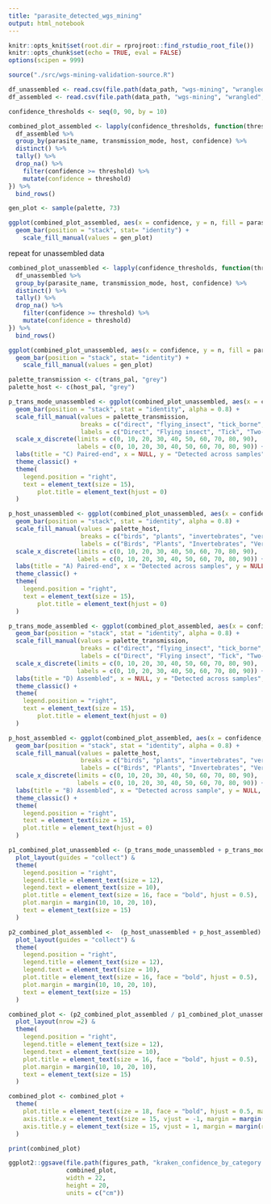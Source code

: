 ```yaml
---
title: "parasite_detected_wgs_mining"
output: html_notebook
---
```


```r
knitr::opts_knit$set(root.dir = rprojroot::find_rstudio_root_file())
knitr::opts_chunk$set(echo = TRUE, eval = FALSE)
options(scipen = 999)
```

```r
source("./src/wgs-mining-validation-source.R")
```

```r
df_unassembled <- read.csv(file.path(data_path, "wgs-mining", "wrangled", "df_unassembled_wgs_mining.csv"))
df_assembled <- read.csv(file.path(data_path, "wgs-mining", "wrangled", "df_assembled_wgs_mining.csv"))
```

```r
confidence_thresholds <- seq(0, 90, by = 10) 

combined_plot_assembled <- lapply(confidence_thresholds, function(threshold) {
  df_assembled %>% 
  group_by(parasite_name, transmission_mode, host, confidence) %>% 
  distinct() %>%
  tally() %>%
  drop_na() %>%
    filter(confidence >= threshold) %>%  
    mutate(confidence = threshold)    
}) %>%
  bind_rows() 

```


```r
gen_plot <- sample(palette, 73)

ggplot(combined_plot_assembled, aes(x = confidence, y = n, fill = parasite_name)) + 
  geom_bar(position = "stack", stat= "identity") +
    scale_fill_manual(values = gen_plot)
```
repeat for unassembled data
```r
combined_plot_unassembled <- lapply(confidence_thresholds, function(threshold) {
  df_unassembled %>% 
  group_by(parasite_name, transmission_mode, host, confidence) %>% 
  distinct() %>%
  tally() %>%
  drop_na() %>%
    filter(confidence >= threshold) %>%  
    mutate(confidence = threshold)    
}) %>%
  bind_rows() 
```

```r
ggplot(combined_plot_unassembled, aes(x = confidence, y = n, fill = parasite_name)) + 
  geom_bar(position = "stack", stat= "identity") +
    scale_fill_manual(values = gen_plot)
```


```r
palette_transmission <- c(trans_pal, "grey")
palette_host <- c(host_pal, "grey")
```

```r
p_trans_mode_unassembled <- ggplot(combined_plot_unassembled, aes(x = confidence, y = n, fill = transmission_mode)) + 
  geom_bar(position = "stack", stat = "identity", alpha = 0.8) +
  scale_fill_manual(values = palette_transmission, 
                    breaks = c("direct", "flying_insect", "tick_borne", "two_host", "unknown"), 
                    labels = c("Direct", "Flying insect", "Tick", "Two-host", "Unknown")) +
  scale_x_discrete(limits = c(0, 10, 20, 30, 40, 50, 60, 70, 80, 90), 
                   labels = c(0, 10, 20, 30, 40, 50, 60, 70, 80, 90)) +
  labs(title = "C) Paired-end", x = NULL, y = "Detected across samples", fill = "Transmission mode") +
  theme_classic() +
  theme(
    legend.position = "right", 
    text = element_text(size = 15),
        plot.title = element_text(hjust = 0)
  )

p_host_unassembled <- ggplot(combined_plot_unassembled, aes(x = confidence, y = n, fill = host)) + 
  geom_bar(position = "stack", stat = "identity", alpha = 0.8) +
  scale_fill_manual(values = palette_host, 
                    breaks = c("birds", "plants", "invertebrates", "vertebrates", "unknown"), 
                    labels = c("Birds", "Plants", "Invertebrates", "Vertebrates", "Unknown")) +
  scale_x_discrete(limits = c(0, 10, 20, 30, 40, 50, 60, 70, 80, 90), 
                   labels = c(0, 10, 20, 30, 40, 50, 60, 70, 80, 90)) +
  labs(title = "A) Paired-end", x = "Detected across samples", y = NULL, fill = "Recorded host") +
  theme_classic() +
  theme(
    legend.position = "right", 
    text = element_text(size = 15),
        plot.title = element_text(hjust = 0)
  )

p_trans_mode_assembled <- ggplot(combined_plot_assembled, aes(x = confidence, y = n, fill = transmission_mode)) + 
  geom_bar(position = "stack", stat = "identity", alpha = 0.8) +
  scale_fill_manual(values = palette_transmission, 
                    breaks = c("direct", "flying_insect", "tick_borne", "two_host", "unknown"), 
                    labels = c("Direct", "Flying insect", "Tick", "Two-host", "Unknown")) +
  scale_x_discrete(limits = c(0, 10, 20, 30, 40, 50, 60, 70, 80, 90), 
                   labels = c(0, 10, 20, 30, 40, 50, 60, 70, 80, 90)) +
  labs(title = "D) Assembled", x = NULL, y = "Detected across samples", fill = "Transmission mode") +
  theme_classic() +
  theme(
    legend.position = "right", 
    text = element_text(size = 15),
        plot.title = element_text(hjust = 0)
  )

p_host_assembled <- ggplot(combined_plot_assembled, aes(x = confidence, y = n, fill = host)) + 
  geom_bar(position = "stack", stat = "identity", alpha = 0.8) +
  scale_fill_manual(values = palette_host, 
                    breaks = c("birds", "plants", "invertebrates", "vertebrates", "unknown"), 
                    labels = c("Birds", "Plants", "Invertebrates", "Vertebrates", "Unknown")) +
  scale_x_discrete(limits = c(0, 10, 20, 30, 40, 50, 60, 70, 80, 90), 
                   labels = c(0, 10, 20, 30, 40, 50, 60, 70, 80, 90)) +
  labs(title = "B) Assembled", x = "Detected across sample", y = NULL, fill = "Recorded host") +
  theme_classic() +
  theme(
    legend.position = "right", 
    text = element_text(size = 15),
    plot.title = element_text(hjust = 0)
  )

p1_combined_plot_unassembled <- (p_trans_mode_unassembled + p_trans_mode_assembled) + 
  plot_layout(guides = "collect") & 
  theme(
    legend.position = "right",  
    legend.title = element_text(size = 12), 
    legend.text = element_text(size = 10),  
    plot.title = element_text(size = 16, face = "bold", hjust = 0.5),  
    plot.margin = margin(10, 10, 20, 10),  
    text = element_text(size = 15)  
  )

p2_combined_plot_assembled <-  (p_host_unassembled + p_host_assembled) + 
  plot_layout(guides = "collect") & 
  theme(
    legend.position = "right",  
    legend.title = element_text(size = 12),  
    legend.text = element_text(size = 10),  
    plot.title = element_text(size = 16, face = "bold", hjust = 0.5),  
    plot.margin = margin(10, 10, 20, 10), 
    text = element_text(size = 15)  
  )

combined_plot <- (p2_combined_plot_assembled / p1_combined_plot_unassembled) +
  plot_layout(nrow =2) & 
  theme(
    legend.position = "right",  
    legend.title = element_text(size = 12),  
    legend.text = element_text(size = 10),   
    plot.title = element_text(size = 16, face = "bold", hjust = 0.5), 
    plot.margin = margin(10, 10, 20, 10),  
    text = element_text(size = 15)  
  )

combined_plot <- combined_plot + 
  theme(
    plot.title = element_text(size = 18, face = "bold", hjust = 0.5, margin = margin(b = 10)),  
    axis.title.x = element_text(size = 15, vjust = -1, margin = margin(t = 10)),  
    axis.title.y = element_text(size = 15, vjust = 1, margin = margin(r = 10)) 
  )

print(combined_plot)
```


```r
ggplot2::ggsave(file.path(figures_path, "kraken_confidence_by_category.png"), 
                combined_plot,
                width = 22,
                height = 20,
                units = c("cm"))

```


